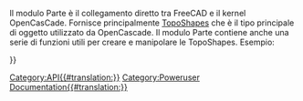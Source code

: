 <languages/>
{{VeryImportantMessage|(Novembre 2018) Queste informazioni potrebbero essere incomplete e obsolete. Per l'ultima API, vedere la pagina [https://www.freecad.org/api Documentazione API autogenerata] o [https://freecad-python-stubs.readthedocs.io/en/latest/autoapi/Part/ Documentazione Python Part API autogenerata].}}

Il modulo Parte è il collegamento diretto tra FreeCAD e il kernel OpenCasCade. Fornisce principalmente [[TopoShape_API/it|TopoShapes]] che è il tipo principale di oggetto utilizzato da OpenCascade. Il modulo Parte contiene anche una serie di funzioni utili per creare e manipolare le TopoShapes. Esempio:
{{Code|code=
import Part
mycube = Part.makeBox(2,2,2)
Part.show(mycube)
}}

{{APIFunction|__fromPythonOCC__|OCC.Object|Metodo di aiuto per convertire una forma pythonocc in una forma interna|Una Part.Shape}}
{{APIFunction|__sortEdges__|elenco di bordi | Metodo di aiuto per ordinare un elenco di spigoli non ordinati in modo che in seguito il vertice iniziale e finale di due spigoli consecutivi coincidano geometricamente. Restituisce un singolo elenco di spigoli e l'algoritmo si arresta dopo il primo set di spigoli collegati, il che significa che l'elenco di output può essere più piccolo dell'elenco di input. L'elenco ordinato può essere utilizzato per creare un Wire | un elenco di bordi}}
{{APIFunction|__toPythonOCC__|Part.Shape|Metodo di aiuto per convertire una forma interna in una forma pythonocc|una OCC.Shape}}
{{APIFunction|cast_to_shape|Part.Shape|Cast to the actual shape type| }}
{{APIFunction|export|list,string|Esportare un elenco di oggetti in un unico file.| }}
{{APIFunction|getSortedClusters|list of edges|Metodo Helper per ordinare e raggruppare una varietà di bordi| }}
{{APIFunction|insert|string,string|Inserire il file (percorso dato come primo argomento) nel dato documento (secondo argomento).| }}
{{APIFunction|makeBox|length,width,height,[pnt,dir]|Crea una scatola situata in pnt con le dimensioni (lunghezza, larghezza, altezza). Per impostazione predefinita, pnt è in Vettore(0,0,0) e dir è Vettore(0,0,1) |la forma creata}}
{{APIFunction|makeCircle|radius,[pnt,dir,angle1,angle2]|Crea un cerchio con un dato raggio. Per impostazione predefinita pnt  è Vettore(0,0,0), dir è Vettore(0,0,1), angle1 è 0 e angle2 è 360 |la forma creata}}
{{APIFunction|makeCompound|list|Crea un composto da un elenco di forme.|la forma creata}}
{{APIFunction|makeCone|radius1,radius2,height,[pnt,dir,angle]|Crea un cono con il raggio e altezza dati. Per impostazione predefinita pnt è Vettore(0,0,0), dir è Vettore(0,0,1) e l'angolo è di 360 |la forma creata}}
{{APIFunction|makeCylinder|radius,height,[pnt,dir,angle]|Crea un cilindro con un determinato raggio e l'altezza. Per impostazione predefinita pnt è Vettore(0,0,0), dir è Vettore(0,0,1) e l'angolo è di 360 | la forma creata}}
{{APIFunction|makeHelix|pitch,height,radius,[angle,lefthand,heightstyle]|Crea una forma elicoidale con ilpasso, l'altezza e il raggio dati. Di default crea una elica cilindrica destrorsa. Il parametro angolo diverso da zero produce una spirale conica. Lefthand True (Mancina Vero) produce una elica sinistrorsa. Heightstyle si applica solo alle eliche coniche. Heightstyle False (default) fa sì che il parametro di altezza sia interpretato come la lunghezza del lato del sottostante tronco. Heightstyle Vero fa sì che il parametro di altezza sia interpretato come l'altezza verticale della traiettoria elicoidale. Pitch è il "passo metrico" (avanzamento / giro). Per l'elica conica, raggio è il raggio minore.| La forma creata}}
{{APIFunction|makeLine|(x1,y1,z1),(x2,y2,z2)|Crea una linea tra due punti |la forma creata}}
{{APIFunction|makeLoft|shapelist<profiles>,[boolean<solid>,boolean<ruled>]|Crea una forma loft utilizzando l'elenco dei profili. Facoltativamente crea un solido (es superficie o guscio) o crea una superficie rigata.|La forma creata}}
{{APIFunction|makePlane|length,width,[pnt,dir]|Crea un piano. Per impostazione predefinita pnt è Vettore(0,0,0) e dir è Vettore(0,0,1) |la forma creata}}
{{APIFunction|makePolygon|list|Rende un poligono da un elenco di vettori |la forma creata}}
{{APIFunction|makeRevolution|Curve,[vmin,vmax,angle,pnt,dir]|Rende una forma di rivoluzione ruotando la curva o una porzione di esso attorno ad un dato asse in (pnt, dir). Per impostazione predefinita Vmin / Vmax sono impostati ai limiti della curva, l'angolo è di 360, pnt è Vettore(0,0,0) e dir è Vettore(0,0,1) |la forma creata}}
{{APIFunction|makeRuledSurface|Edge or Wire,Edge or Wire|Crea una superficie rigata da due spigoli (Edge) o contorni (Wire). Se vengono utilizzati dei contorni allora questi devono avere lo stesso numero di spigoli.|La forma creata}}
{{APIFunction|makeShell|list|Crea un guscio da una lista di facce. Note: Resulting shell should be manifold.   Non-manifold shells are not well supported.|la forma creata}}
{{APIFunction|makeSolid|Part.Shape|Crea un solido da dei gusci all'interno di una forma.|la forma creata}}
{{APIFunction|makeSphere|radius,[center_pnt, axis_dir, V_startAngle, V_endAngle, U_angle]|Rende una sfera (or partial sphere) con un determinato raggio. Per impostazione predefinita center_pnt è Vector(0,0,0), axis_dir è Vector(0,0,1), V_startAngle è 0, V_endAngle è 90 e U_angle è 360|la forma creata}}
{{APIFunction|makeTorus|radius1,radius2,[pnt,dir,angle1,angle2,angle]|Fa un toro con il raggio e gli angoli dati. Per impostazione predefinita pnt è Vettore(0,0,0), dir è Vettore (0,0,1), angle1 è 0, angle2 è 360 e l'angolo è di 360 |la forma creata}}
{{APIFunction|makeTube|edge,float|Crea un tubo.|la forma creata}}
{{APIFunction|open|string|Crea un nuovo documento e carica il file nel documento.| }}
{{APIFunction|read|string|Carica il file e restituisce la forma.|una forma}}
{{APIFunction|show|shape|Aggiunge la forma al documento attivo o ne crea uno se non esiste alcun documento.| }}


{{Userdocnavi{{#translation:}}}}
[[Category:API{{#translation:}}]]
[[Category:Poweruser Documentation{{#translation:}}]]
{{clear}}